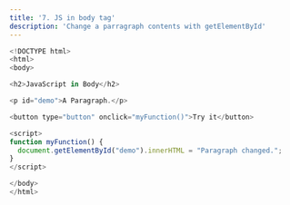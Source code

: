 ```yaml
---
title: '7. JS in body tag'
description: 'Change a parragraph contents with getElementById'
---
```


```js
<!DOCTYPE html>
<html>
<body>

<h2>JavaScript in Body</h2>

<p id="demo">A Paragraph.</p>

<button type="button" onclick="myFunction()">Try it</button>

<script>
function myFunction() {
  document.getElementById("demo").innerHTML = "Paragraph changed.";
}
</script>

</body>
</html> 
```